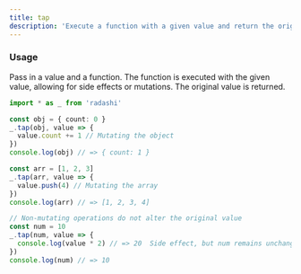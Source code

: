 ```yaml
---
title: tap
description: 'Execute a function with a given value and return the original value'
---
```


### Usage

Pass in a value and a function. The function is executed with the given value, allowing for side effects or mutations. The original value is returned.

```ts
import * as _ from 'radashi'

const obj = { count: 0 }
_.tap(obj, value => {
  value.count += 1 // Mutating the object
})
console.log(obj) // => { count: 1 }

const arr = [1, 2, 3]
_.tap(arr, value => {
  value.push(4) // Mutating the array
})
console.log(arr) // => [1, 2, 3, 4]

// Non-mutating operations do not alter the original value
const num = 10
_.tap(num, value => {
  console.log(value * 2) // => 20  Side effect, but num remains unchanged
})
console.log(num) // => 10
```
